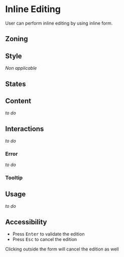 
<Meta title="Components/Inline Editing" />

<FigmaLink href="https://www.figma.com/file/FaYIWpJeP6LwjWr78L8eAr/?node-id=58%3A0" />

# Inline Editing

User can perform inline editing by using inline form.

<Canvas>
	<Story name="Editing">
		<div style={{ width: '300px' }}>
			<InlineEditing label="Crawler name" value="Lorem ipsum dolor sit amet" editing />
		</div>
	</Story>
	<Story name="Not editing">
		<div style={{ width: '300px' }}>
			<InlineEditing label="Crawler name" value="Lorem ipsum dolor sit amet" />
		</div>
	</Story>
</Canvas>

## Zoning

<FigmaImage
	src="https://www.figma.com/file/qc8oUSyVJM67gSsbTShftt/%F0%9F%93%90-Zoning?node-id=351%3A0"
	alt="zoning image for inline editing"
/>

## Style

_Non applicable_

## States

<FigmaImage
	src="https://www.figma.com/file/FaYIWpJeP6LwjWr78L8eAr/Forms?node-id=163%3A622"
	alt="states image for inline editing"
/>

## Content

_to do_

## Interactions

_to do_

### Error

_to do_

### Tooltip

<FigmaImage
	src="https://www.figma.com/file/FaYIWpJeP6LwjWr78L8eAr/Forms?node-id=227%3A99"
	alt="inline form tooltip on hover"
/>

## Usage

_to do_

## Accessibility

- Press <kbd>Enter</kbd> to validate the edition
- Press <kbd>Esc</kbd> to cancel the edition

Clicking outside the form will cancel the edition as well
